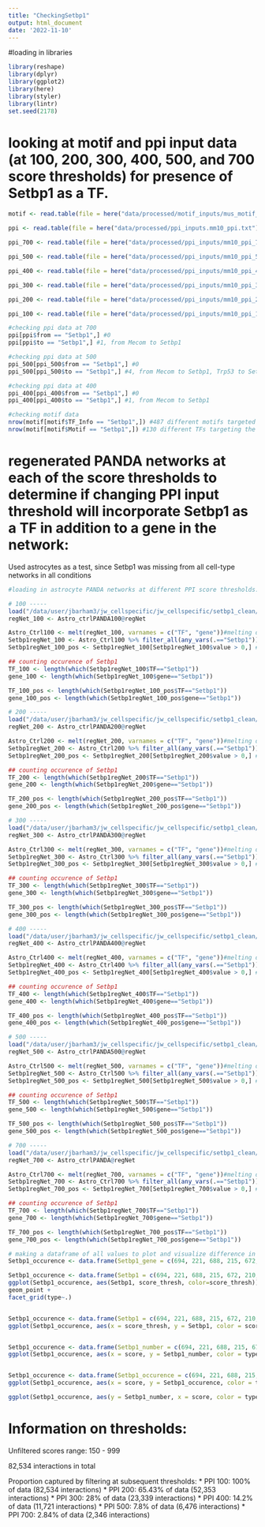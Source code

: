 ```yaml
---
title: "CheckingSetbp1"
output: html_document
date: '2022-11-10'
---
```

#loading in libraries
```r
library(reshape)
library(dplyr)
library(ggplot2)
library(here)
library(styler)
library(lintr)
set.seed(2178)
```


# looking at motif and ppi input data (at 100, 200, 300, 400, 500, and 700 score thresholds) for presence of Setbp1 as a TF. 

```r
motif <- read.table(file = here("data/processed/motif_inputs/mus_motif_all.txt"), sep = "\t") #load in motif data

ppi <- read.table(file = here("data/processed/ppi_inputs.mm10_ppi.txt"), sep = "\t") #load in ppi data

ppi_700 <- read.table(file = here("data/processed/ppi_inputs/mm10_ppi_700.txt"), sep = "\t") #load in ppi data

ppi_500 <- read.table(file = here("data/processed/ppi_inputs/mm10_ppi_500.txt"), sep = "\t") #load in ppi data

ppi_400 <- read.table(file = here("data/processed/ppi_inputs/mm10_ppi_400.txt"), sep = "\t") #load in ppi data

ppi_300 <- read.table(file = here("data/processed/ppi_inputs/mm10_ppi_300.txt"), sep = "\t") #load in ppi data

ppi_200 <- read.table(file = here("data/processed/ppi_inputs/mm10_ppi_200.txt"), sep = "\t") #load in ppi data

ppi_100 <- read.table(file = here("data/processed/ppi_inputs/mm10_ppi_100.txt"), sep = "\t") #load in ppi data

#checking ppi data at 700
ppi[ppi$from == "Setbp1",] #0
ppi[ppi$to == "Setbp1",] #1, from Mecom to Setbp1 

#checking ppi data at 500
ppi_500[ppi_500$from == "Setbp1",] #0
ppi_500[ppi_500$to == "Setbp1",] #4, from Mecom to Setbp1, Trp53 to Setbp1, Etv6 to Setbp1, Hoxa9 to Setbp1

#checking ppi data at 400
ppi_400[ppi_400$from == "Setbp1",] #0
ppi_400[ppi_400$to == "Setbp1",] #1, from Mecom to Setbp1 

#checking motif data
nrow(motif[motif$TF_Info == "Setbp1",]) #487 different motifs targeted by the Setbp1 TF
nrow(motif[motif$Motif == "Setbp1",]) #130 different TFs targeting the Setbp1 motif
```

# regenerated PANDA networks at each of the score thresholds to determine if changing PPI input threshold will incorporate Setbp1 as a TF in addition to a gene in the network:

Used astrocytes as a test, since Setbp1 was missing from all cell-type networks in all conditions

```r
#loading in astrocyte PANDA networks at different PPI score thresholds:

# 100 -----
load("/data/user/jbarham3/jw_cellspecific/jw_cellspecific/setbp1_clean/outputs/PANDA/test/Astro_ctrl100.Rdata")
regNet_100 <- Astro_ctrlPANDA100@regNet

Astro_Ctrl100 <- melt(regNet_100, varnames = c("TF", "gene"))#melting dataframe
Setbp1regNet_100 <- Astro_Ctrl100 %>% filter_all(any_vars(.=="Setbp1")) #filtering for any row with Setbp1 in it
Setbp1regNet_100_pos <- Setbp1regNet_100[Setbp1regNet_100$value > 0,] #filter for everything above zero aka positive only

## counting occurence of Setbp1 
TF_100 <- length(which(Setbp1regNet_100$TF=="Setbp1"))
gene_100 <- length(which(Setbp1regNet_100$gene=="Setbp1"))

TF_100_pos <- length(which(Setbp1regNet_100_pos$TF=="Setbp1"))
gene_100_pos <- length(which(Setbp1regNet_100_pos$gene=="Setbp1"))

# 200 -----
load("/data/user/jbarham3/jw_cellspecific/jw_cellspecific/setbp1_clean/outputs/PANDA/test/Astro_ctrl200.Rdata")
regNet_200 <- Astro_ctrlPANDA200@regNet

Astro_Ctrl200 <- melt(regNet_200, varnames = c("TF", "gene"))#melting dataframe
Setbp1regNet_200 <- Astro_Ctrl200 %>% filter_all(any_vars(.=="Setbp1")) #filtering for any row with Setbp1 in it
Setbp1regNet_200_pos <- Setbp1regNet_200[Setbp1regNet_200$value > 0,] #filter for everything above zero aka positive only

## counting occurence of Setbp1 
TF_200 <- length(which(Setbp1regNet_200$TF=="Setbp1"))
gene_200 <- length(which(Setbp1regNet_200$gene=="Setbp1"))

TF_200_pos <- length(which(Setbp1regNet_200_pos$TF=="Setbp1"))
gene_200_pos <- length(which(Setbp1regNet_200_pos$gene=="Setbp1"))

# 300 -----
load("/data/user/jbarham3/jw_cellspecific/jw_cellspecific/setbp1_clean/outputs/PANDA/test/Astro_ctrl300.Rdata")
regNet_300 <- Astro_ctrlPANDA300@regNet

Astro_Ctrl300 <- melt(regNet_300, varnames = c("TF", "gene"))#melting dataframe
Setbp1regNet_300 <- Astro_Ctrl300 %>% filter_all(any_vars(.=="Setbp1")) #filtering for any row with Setbp1 in it
Setbp1regNet_300_pos <- Setbp1regNet_300[Setbp1regNet_300$value > 0,] #filter for everything above zero aka positive only

## counting occurence of Setbp1 
TF_300 <- length(which(Setbp1regNet_300$TF=="Setbp1"))
gene_300 <- length(which(Setbp1regNet_300$gene=="Setbp1"))

TF_300_pos <- length(which(Setbp1regNet_300_pos$TF=="Setbp1"))
gene_300_pos <- length(which(Setbp1regNet_300_pos$gene=="Setbp1"))

# 400 -----
load("/data/user/jbarham3/jw_cellspecific/jw_cellspecific/setbp1_clean/outputs/PANDA/test/Astro_ctrl400.Rdata")
regNet_400 <- Astro_ctrlPANDA400@regNet

Astro_Ctrl400 <- melt(regNet_400, varnames = c("TF", "gene"))#melting dataframe
Setbp1regNet_400 <- Astro_Ctrl400 %>% filter_all(any_vars(.=="Setbp1")) #filtering for any row with Setbp1 in it
Setbp1regNet_400_pos <- Setbp1regNet_400[Setbp1regNet_400$value > 0,] #filter for everything above zero aka positive only

## counting occurence of Setbp1 
TF_400 <- length(which(Setbp1regNet_400$TF=="Setbp1"))
gene_400 <- length(which(Setbp1regNet_400$gene=="Setbp1"))

TF_400_pos <- length(which(Setbp1regNet_400_pos$TF=="Setbp1"))
gene_400_pos <- length(which(Setbp1regNet_400_pos$gene=="Setbp1"))

# 500 -----
load("/data/user/jbarham3/jw_cellspecific/jw_cellspecific/setbp1_clean/outputs/PANDA/test/Astro_ctrl500.Rdata")
regNet_500 <- Astro_ctrlPANDA500@regNet

Astro_Ctrl500 <- melt(regNet_500, varnames = c("TF", "gene"))#melting dataframe
Setbp1regNet_500 <- Astro_Ctrl500 %>% filter_all(any_vars(.=="Setbp1")) #filtering for any row with Setbp1 in it
Setbp1regNet_500_pos <- Setbp1regNet_500[Setbp1regNet_500$value > 0,] #filter for everything above zero aka positive only

## counting occurence of Setbp1 
TF_500 <- length(which(Setbp1regNet_500$TF=="Setbp1"))
gene_500 <- length(which(Setbp1regNet_500$gene=="Setbp1"))

TF_500_pos <- length(which(Setbp1regNet_500_pos$TF=="Setbp1"))
gene_500_pos <- length(which(Setbp1regNet_500_pos$gene=="Setbp1"))

# 700 -----
load("/data/user/jbarham3/jw_cellspecific/jw_cellspecific/setbp1_clean/outputs/PANDA/cortex/Astro_ctrl.Rdata")
regNet_700 <- Astro_ctrlPANDA@regNet

Astro_Ctrl700 <- melt(regNet_700, varnames = c("TF", "gene"))#melting dataframe
Setbp1regNet_700 <- Astro_Ctrl700 %>% filter_all(any_vars(.=="Setbp1")) #filtering for any row with Setbp1 in it
Setbp1regNet_700_pos <- Setbp1regNet_700[Setbp1regNet_700$value > 0,] #filter for everything above zero aka positive only

## counting occurence of Setbp1 
TF_700 <- length(which(Setbp1regNet_700$TF=="Setbp1"))
gene_700 <- length(which(Setbp1regNet_700$gene=="Setbp1"))

TF_700_pos <- length(which(Setbp1regNet_700_pos$TF=="Setbp1"))
gene_700_pos <- length(which(Setbp1regNet_700_pos$gene=="Setbp1"))

# making a dataframe of all values to plot and visualize difference in Setbp1 occurence:
Setbp1_occurence <- data.frame(Setbp1_gene = c(694, 221, 688, 215, 672, 210, 632, 197, 584, 183, 413, 127), Setbp1_TF = c(17104, 3234, 17104, 3279, 0, 0, 0, 0, 0, 0, 0, 0), score = c("100", "100_pos", "200", "200_pos", "300", "300_pos", "400", "400_pos", "500", "500_pos", "700", "700_pos"))

Setbp1_occurence <- data.frame(Setbp1 = c(694, 221, 688, 215, 672, 210, 632, 197, 584, 183, 413, 127, 17104, 3234, 17104, 3279, 0, 0, 0, 0, 0, 0, 0, 0), score_thresh = c("gene_100", "gene_100_pos", "gene_200", "gene_200_pos", "gene_300", "gene_300_pos", "gene_400", "gene_400_pos", "gene_500", "gene_500_pos", "gene_700", "gene_700_pos", "tf_100", "tf_100_pos", "tf_200", "tf_200_pos", "tf_300", "tf_300_pos", "tf_400", "tf_400_pos", "tf_500", "tf_500_pos", "tf_700", "tf_700_pos"), type = c("gene", "gene", "gene", "gene", "gene", "gene","gene", "gene", "gene", "gene", "gene", "gene", "tf", "tf", "tf", "tf", "tf", "tf", "tf", "tf", "tf", "tf", "tf", "tf"))
ggplot(Setbp1_occurence, aes(Setbp1, score_thresh, color=score_thresh)) + 
geom_point + 
facet_grid(type~.)


Setbp1_occurence <- data.frame(Setbp1 = c(694, 221, 688, 215, 672, 210, 632, 197, 584, 183, 413, 127, 17104, 3234, 17104, 3279, 0, 0, 0, 0, 0, 0, 0, 0), score_thresh = c("gene_100", "gene_100_pos", "gene_200", "gene_200_pos", "gene_300", "gene_300_pos", "gene_400", "gene_400_pos", "gene_500", "gene_500_pos", "gene_700", "gene_700_pos", "tf_100", "tf_100_pos", "tf_200", "tf_200_pos", "tf_300", "tf_300_pos", "tf_400", "tf_400_pos", "tf_500", "tf_500_pos", "tf_700", "tf_700_pos"))
ggplot(Setbp1_occurence, aes(x = score_thresh, y = Setbp1, color = score_thresh)) + geom_point()


Setbp1_occurence <- data.frame(Setbp1_number = c(694, 221, 688, 215, 672, 210, 632, 197, 584, 183, 413, 127, 17104, 3234, 17104, 3279, 0, 0, 0, 0, 0, 0, 0, 0), score = c("100", "100_pos", "200", "200_pos", "300", "300_pos", "400", "400_pos", "500", "500_pos", "700", "700_pos", "100", "100_pos", "200", "200_pos", "300", "300_pos", "400", "400_pos", "500", "500_pos", "700", "700_pos"), type = c("gene", "gene", "gene", "gene", "gene", "gene","gene", "gene", "gene", "gene", "gene", "gene", "tf", "tf", "tf", "tf", "tf", "tf", "tf", "tf", "tf", "tf", "tf", "tf"))
ggplot(Setbp1_occurence, aes(x = score, y = Setbp1_number, color = type)) + geom_point()


Setbp1_occurence <- data.frame(Setbp1_occurence = c(694, 221, 688, 215, 672, 210, 632, 197, 584, 183, 413, 127, 17104, 3234, 17104, 3279, 0, 0, 0, 0, 0, 0, 0, 0), score = c("100", "100", "200", "200", "300", "300", "400", "400", "500", "500", "700", "700", "100", "100", "200", "200", "300", "300", "400", "400", "500", "500", "700", "700"), type = c("gene", "gene_pos", "gene", "gene_pos", "gene", "gene_pos","gene", "gene_pos", "gene", "gene_pos", "gene", "gene_pos", "tf", "tf_pos", "tf", "tf_pos", "tf", "tf_pos", "tf", "tf_pos", "tf", "tf_pos", "tf", "tf_pos"))
ggplot(Setbp1_occurence, aes(x = score, y = Setbp1_occurence, color = type)) + geom_point(position = "jitter") + scale_color_manual(breaks = c("gene", "gene_pos", "tf", "tf_pos"), values = c("#D81B60","#EAB2C6","#0782E8","#7FBEF2")) + geom_vline(xintercept = 250)

ggplot(Setbp1_occurence, aes(y = Setbp1_number, x = score, color = type)) + geom_bar(stat = "identity") + scale_color_manual(breaks = c("gene", "gene_pos", "tf", "tf_pos"), values = c("#D81B60","#EAB2C6","#0782E8","#7FBEF2"))

```
# Information on thresholds:
Unfiltered scores range: 150 - 999

82,534 interactions in total

Proportion captured by filtering at subsequent thresholds:
* PPI 100: 100% of data (82,534 interactions)
* PPI 200: 65.43% of data (52,353 interactions)
* PPI 300: 28% of data (23,339 interactions)
* PPI 400: 14.2% of data (11,721 interactions) 
* PPI 500: 7.8% of data (6,476 interactions)
* PPI 700: 2.84% of data (2,346 interactions)










